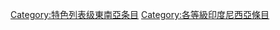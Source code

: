 {{Emptycat}}
{{Articles by Quality|project=東南亞|task_force=yes|parent=東南亞|tf_link=印度尼西亞任務組|topic=印度尼西亞|format=toc}}

[[Category:特色列表级東南亞条目|Category:特色列表级東南亞条目]]
[[Category:各等級印度尼西亞條目‎|Category:各等級印度尼西亞條目‎]]